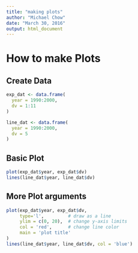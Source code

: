 ```yaml
---
title: "making plots"
author: "Michael Chow"
date: "March 30, 2016"
output: html_document
---
```


How to make Plots
=================

Create Data
-----------

```r
exp_dat <- data.frame(
  year = 1990:2000, 
  dv = 1:11
)

line_dat <- data.frame(
  year = 1990:2000,
  dv = 5
)
```

Basic Plot
----------

```r
plot(exp_dat$year, exp_dat$dv)
lines(line_dat$year, line_dat$dv)
```

More Plot arguments
-------------------

```r

plot(exp_dat$year, exp_dat$dv, 
     type='l',         # draw as a line
     ylim = c(0, 20),  # change y-axis limits
     col = 'red',      # change line color
     main = 'plot title'
)
lines(line_dat$year, line_dat$dv, col = 'blue')

```

